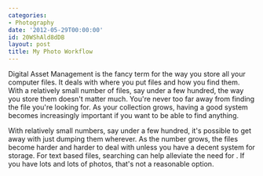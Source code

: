 ```yaml
---
categories:
- Photography
date: '2012-05-29T00:00:00'
id: 20WShAld8dDB
layout: post
title: My Photo Workflow
---
```


Digital Asset Management is the fancy term for the way you store all your computer files. It deals with where you put files and how you find them. With a relatively small number of files, say under a few hundred, the way you store them doesn't matter much. You're never too far away from finding the file you're looking for. As your collection grows, having a good system becomes increasingly important if you want to be able to find anything. 




With relatively small numbers, say under a few hundred, it's possible to get away with just dumping them wherever. As the number grows, the files become harder and harder to deal with unless you have a decent system for storage. For text based files, searching can help alleviate the need for  . If you have lots and lots of photos, that's not a reasonable option.